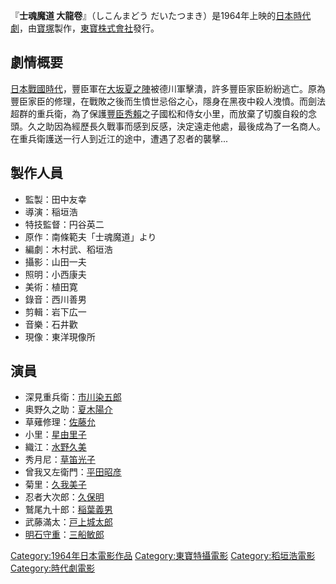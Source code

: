 {{Infobox Film
| name               = 士魂魔道 大龍卷
| original_name      = 士魂魔道 大龍巻
| image              = Shikonmado Dai tatsumaki.jpg|150px
| caption            = 
| director           = [[稻垣浩|稻垣浩]]
| producer           = [[田中友幸|田中友幸]]
| writer             = '''原作'''[[南條範夫|南條範夫]]<br>[[木村武|木村武]]<br>稻垣浩
| starring           = [[市川染五郎|市川染五郎]]<br>[[夏木陽介|夏木陽介]]<br>[[佐藤允|佐藤允]]
| music              = [[石井歡|石井歡]]
| narrator           = 
| cinematography     = 山田一夫
| editing            = 
| production_company = [[東寶電影公司|東寶]]
| distributor        = [[東寶電影公司|東寶]]
| released           = 1964年1月3日
| runtime            = 106分鐘
| country            = {{JPN}}
| language           = 日語
| budget             = 
| gross              = 
| preceded_by        = 
| followed_by        = 
| website            = 
| amg_id             = 
| imdb_id            = 
| cn_name            = 
| hk_name            = 
| tw_name            = 
}}
『'''士魂魔道 大龍卷'''』（しこんまどう だいたつまき）是1964年上映的[[日本|日本]][[時代劇|時代劇]]，由[[寶塚|寶塚]]製作，[[東寶株式會社|東寶株式會社]]發行。

== 劇情概要 ==
[[日本戰國時代|日本戰國時代]]，豐臣軍在[[大坂夏之陣|大坂夏之陣]]被德川軍擊潰，許多豐臣家臣紛紛逃亡。原為豐臣家臣的修理，在戰敗之後而生憤世忌俗之心，隱身在黑夜中殺人洩憤。而劍法超群的重兵衛，為了保護[[豐臣秀賴|豐臣秀賴]]之子國松和侍女小里，而放棄了切腹自殺的念頭。久之助因為經歷長久戰事而感到反感，決定遠走他處，最後成為了一名商人。在重兵衛護送一行人到近江的途中，遭遇了忍者的襲擊...

== 製作人員 ==
*監製：田中友幸
*導演：稲垣浩
*特技監督：円谷英二
*原作：南條範夫「士魂魔道」より
*編劇：木村武、稻垣浩
*攝影：山田一夫
*照明：小西康夫
*美術：植田寛
*錄音：西川善男
*剪輯：岩下広一
*音樂：石井歡
*現像：東洋現像所

== 演員 ==
* 深見重兵衛：[[市川染五郎|市川染五郎]]
* 奥野久之助：[[夏木陽介|夏木陽介]]
* 草薙修理：[[佐藤允|佐藤允]]
* 小里：[[星由里子|星由里子]]
* 織江：[[水野久美|水野久美]]
* 秀月尼：[[草笛光子|草笛光子]]
* 曾我又左衛門：[[平田昭彦|平田昭彦]]
* 菊里：[[久我美子|久我美子]]
* 忍者大次郎：[[久保明|久保明]]
* 鷲尾九十郎：[[稲葉義男|稲葉義男]]
* 武藤滿太：[[戸上城太郎|戸上城太郎]]
* [[明石守重|明石守重]]：[[三船敏郎|三船敏郎]]

{{稻垣浩監督作品}}
{{Japanese film-stub}}
{{DEFAULTSORT:Shikonmadou daitatsumaki}}
[[Category:1964年日本電影作品|Category:1964年日本電影作品]]
[[Category:東寶特攝電影|Category:東寶特攝電影]]
[[Category:稻垣浩電影|Category:稻垣浩電影]]
[[Category:時代劇電影|Category:時代劇電影]]